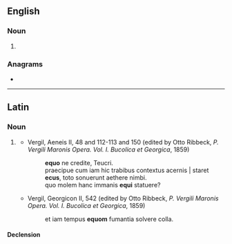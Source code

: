 {{also|écus}}
==English==

===Noun===
{{head|en|noun form}}

# {{plural of|en|ecu}}

===Anagrams===
* {{anagrams|en|a=cesu|'cues|CuSe|Cues|cues}}

----

==Latin==

===Noun===
{{la-noun|equus<2>|nom_sg=ecus|acc_sg=ecum|gen_pl=equōrum/equom}}

# {{label|la|probably|_|uncommon}} {{alternative form of|la|equus}}
#* Vergil, Aeneis II, 48 and 112-113 and 150 (edited by Otto Ribbeck, ''P. Vergili Maronis Opera. Vol. I. Bucolica et Georgica'', 1859)
#*: '''equo''' ne credite, Teucri.
#*: praecipue cum iam hic trabibus contextus acernis | staret '''ecus''', toto sonuerunt aethere nimbi.
#*: quo molem hanc immanis '''equi''' statuere?
#* Vergil, Georgicon II, 542 (edited by Otto Ribbeck, ''P. Vergili Maronis Opera. Vol. I. Bucolica et Georgica'', 1859)
#*: et iam tempus '''equom''' fumantia solvere colla.

====Declension====
{{la-ndecl|equus<2>|nom_sg=ecus|acc_sg=ecum|gen_pl=equōrum/equom}}